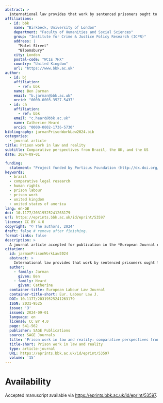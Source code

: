 ```yaml
---
abstract: >
  International law provides that work by sentenced prisoners ought to prepare them for life after release. Yet reliable data on the nature, extent and impacts of prison work is lacking in much of the world, and what there is suggests that much prison work is far from voluntary, is unpaid or poorly paid, is unskilled or low-skilled, and does little to improve employment prospects on release. This article compares how prison work is defined and governed in law and shaped by policy, and how it is organised in practice. It describes the operationalisation of key legal provisions relating to prison work in three countries, and compares the purposes for prison work defined in law, the protections available to working prisoners, and the incentives or penalties used to secure participation. It also summarises the limited data available showing how many prisoners perform which kinds of work in each country. Finally, it argues that efforts to bring prison work provision into closer compliance with international standards should be sensitive to local variation, and suggests clarifying questions which could be used in such a reform process.
affiliations:
  - id: bbk
    name: "Birkbeck, University of London"
    department: "Faculty of Humanities and Social Sciences"
    group: "Institute for Crime & Justice Policy Research (ICPR)"
    address: |
      "Malet Street"
      "Bloomsbury"
    city: London
    postal-code: "WC1E 7HX"
    country: "United Kingdom"
    url: "https://www.bbk.ac.uk"
author:
  - id: bj
    affiliation:
      - ref: bbk
    name: Ben Jarman
    email: "b.jarman@bbk.ac.uk"
    orcid: "0000-0003-3527-5437"
  - id: ch
    affiliation:
      - ref: bbk
    email: "c.heard@bbk.ac.uk"
    name: Catherine Heard
    orcid: "0000-0002-1736-5730"
bibliography: jarmanPrisonWorkLaw2024.bib
categories:
  - journal article
title: Prison work in law and reality
subtitle: Comparative perspectives from Brazil, the UK, and the US
date: 2024-09-01

funding: 
  statement: "Project funded by Porticus Foundation (http://dx.doi.org/10.13039/100020243)"
keywords:
  - brazil
  - comparative legal research
  - human rights
  - prison labour
  - prison work
  - united kingdom
  - united states of america
lang: en-GB
doi: 10.1177/20319525241263179
url: https://eprints.bbk.ac.uk/id/eprint/53597
license: CC BY 4.0
copyright: "© The authors, 2024"
draft: false # remove after finishing.
format-links: false
description: >
  A journal article accepted for publication in the *European Journal of Labour Law*.
citation:
  id: jarmanPrisonWorkLaw2024
  abstract: >
    International law provides that work by sentenced prisoners ought to prepare them for life after release. Yet reliable data on the nature, extent and impacts of prison work is lacking in much of the world, and what there is suggests that much prison work is far from voluntary, is unpaid or poorly paid, is unskilled or low-skilled, and does little to improve employment prospects on release. This article compares how prison work is defined and governed in law and shaped by policy, and how it is organised in practice. It describes the operationalisation of key legal provisions relating to prison work in three countries, and compares the purposes for prison work defined in law, the protections available to working prisoners, and the incentives or penalties used to secure participation. It also summarises the limited data available showing how many prisoners perform which kinds of work in each country. Finally, it argues that efforts to bring prison work provision into closer compliance with international standards should be sensitive to local variation, and suggests clarifying questions which could be used in such a reform process.
  author:
    - family: Jarman
      given: Ben
    - family: Heard
      given: Catherine 
  container-title: European Labour Law Journal
  container-title-short: Eur. Labour Law J.
  DOI: 10.1177/20319525241263179
  ISSN: 2031-9525
  issue: '3'
  issued: 2024-09-01
  language: en
  license: CC BY 4.0
  page: 541-562
  publisher: SAGE Publications
  source: SAGE Journals
  title: 'Prison work in law and reality: comparative perspectives from Brazil, the UK, and the US'
  title-short: Prison work in law and reality
  type: article-journal
  URL: https://eprints.bbk.ac.uk/id/eprint/53597
  volume: '15'
---
```


# Availability

Accepted manuscript available via <https://eprints.bbk.ac.uk/id/eprint/53597>.